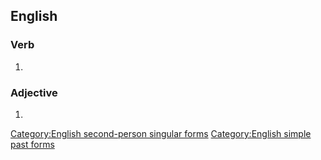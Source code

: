 ==English==

===Verb===
{{head|en}}

# {{archaic}} {{form of|Second-person singular simple past of|may}}

===Adjective===
{{head|en}}

# {{superlative of|might}}

[[Category:English second-person singular forms]]
[[Category:English simple past forms]]